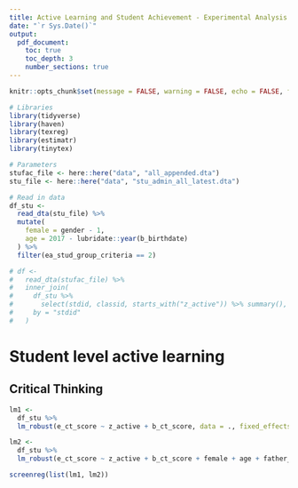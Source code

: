 ```yaml
---
title: Active Learning and Student Achievement - Experimental Analysis
date: "`r Sys.Date()`"
output: 
  pdf_document:
    toc: true
    toc_depth: 3
    number_sections: true
---
```



```r
knitr::opts_chunk$set(message = FALSE, warning = FALSE, echo = FALSE, fig.retina = 4)
```


```r
# Libraries
library(tidyverse)
library(haven)
library(texreg)
library(estimatr)
library(tinytex)

# Parameters
stufac_file <- here::here("data", "all_appended.dta")
stu_file <- here::here("data", "stu_admin_all_latest.dta")
```


```r
# Read in data
df_stu <- 
  read_dta(stu_file) %>% 
  mutate(
    female = gender - 1,
    age = 2017 - lubridate::year(b_birthdate)
  ) %>% 
  filter(ea_stud_group_criteria == 2)

# df <- 
#   read_dta(stufac_file) %>% 
#   inner_join(
#     df_stu %>% 
#       select(stdid, classid, starts_with("z_active")) %>% summary(),
#     by = "stdid"
#   )
```


# Student level active learning

## Critical Thinking

```r
lm1 <-
  df_stu %>%
  lm_robust(e_ct_score ~ z_active + b_ct_score, data = ., fixed_effects = ~ classid, se_type = "stata")

lm2 <-
  df_stu %>%
  lm_robust(e_ct_score ~ z_active + b_ct_score + female + age + father_ed_ind + mother_ed_ind, data = ., fixed_effects = ~ classid, se_type = "stata")

screenreg(list(lm1, lm2))
```

